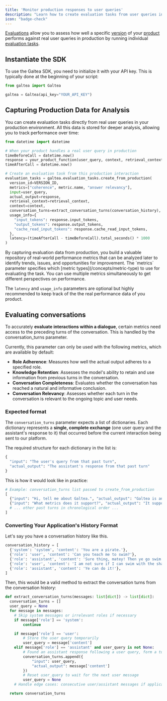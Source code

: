 ```yaml
---
title: 'Monitor production responses to user queries'
description: "Learn how to create evaluation tasks from user queries in production for deeper analysis"
icon: "badge-check"
---
```


[Evaluations](/concepts/product/evaluation) allow you to assess how well a specific [version](/concepts/product/version) of your [product](/concepts/product) performs against real user queries in production by running individual [evaluation tasks](/concepts/product/evaluation/task).

## Instantiate the SDK

To use the Galtea SDK, you need to initialize it with your API key. This is typically done at the beginning of your script:

  ```python
  from galtea import Galtea

  galtea = Galtea(api_key="YOUR_API_KEY")
  ```

## Capturing Production Data for Analysis

You can create evaluation tasks directly from real user queries in your production environment. All this data is stored for deeper analysis, allowing you to track performance over time:

```python
from datetime import datetime

# When your product handles a real user query in production
timeBeforeCall = datetime.now()
response = your_product_function(user_query, context, retrieval_context)
timeAfterCall = datetime.now()

# Create an evaluation task from this production interaction
evaluation_tasks = galtea.evaluation_tasks.create_from_production(
  version_id=VERSION_ID,
  metrics=["coherence", metric.name, "answer relevancy"],
  input=user_query,
  actual_output=response,
  retrieval_context=retrieval_context,
  context=context,
  conversation_turns=extract_conversation_turns(conversation_history),
  usage_info={
    "input_tokens": response.input_tokens,
    "output_tokens": response.output_tokens,
    "cache_read_input_tokens": response.cache_read_input_tokens,
  },
  latency=(timeAfterCall - timeBeforeCall).total_seconds() * 1000
)
```

<Info>
  By capturing evaluation data from production, you build a valuable repository of real-world performance metrics that can be analyzed later to identify trends, issues, and opportunities for improvement.
</Info>
<Note>
  The `metrics` parameter specifies which [metric types](/concepts/metric-type) to use for evaluating the task. You can use multiple metrics simultaneously to get different perspectives on performance.
  
  The `latency` and `usage_info` parameters are optional but highly recommended to keep track of the the real performance data of you product. 
</Note>

## Evaluating conversations

To accurately **evaluate interactions within a dialogue**, certain metrics need access to the preceding turns of the conversation. This is handled by the conversation_turns parameter.

Currently, this parameter can only be used with the following metrics, which are available by default:
  - **Role Adherence**: Measures how well the actual output adheres to a specified role.
  - **Knowledge Retention**: Assesses the model's ability to retain and use information from previous turns in the conversation.
  - **Conversation Completeness**: Evaluates whether the conversation has reached a natural and informative conclusion.
  - **Conversation Relevancy**: Assesses whether each turn in the conversation is relevant to the ongoing topic and user needs.


### Expected format

The `conversation_turns` parameter expects a list of dictionaries. Each dictionary represents a **single, complete exchange** (one user query and the assistant's response to it) that occurred before the current interaction being sent to our platform.

The required structure for each dictionary in the list is:
```python
{
  "input": "The user's query from that past turn",
  "actual_output": "The assistant's response from that past turn"
}
```

This is how it would look like in practice:
```python
# Example: conversation_turns list passed to create_from_production
[
  {"input": "Hi, tell me about Galtea.", "actual_output": "Galtea is an AI evaluation platform."},
  {"input": "What metrics does it support?", "actual_output": "It supports accuracy, relevance, safety metrics, and more."},
  # ... other past turns in chronological order ...
]
```

### Converting Your Application's History Format

Let's say you have a conversation history like this.

```python
conversation_history = [
  {'system': 'system', 'content': 'You are a pirate.'},
  {'role': 'user', 'content': 'Can you teach me to swim?'},
  {'role': 'assistant', 'content': 'Sure thing, matey! Then ye go swim with the shark.'},
  {'role': 'user', 'content': 'I am not sure if I can swim with the shark.'},
  {'role': 'assistant', 'content': 'Ye can do it!'},
]
```
Then, this would be a valid method to extract the conversation turns from the conversation history:
```python
def extract_conversation_turns(messages: list[dict]) -> list[dict]:
  conversation_turns = []
  user_query = None
  for message in messages:
    # Skip system messages or irrelevant roles if necessary
    if message['role'] == 'system':
        continue

    if message['role'] == 'user':
        # Store the user query temporarily
        user_query = message['content']
    elif message['role'] == 'assistant' and user_query is not None:
        # Found an assistant response following a user query, form a turn
        conversation_turns.append({
            "input": user_query,
            "actual_output": message['content']
        })
        # Reset user_query to wait for the next user message
        user_query = None
    # Handle edge cases: consecutive user/assistant messages if applicable

  return conversation_turns
```